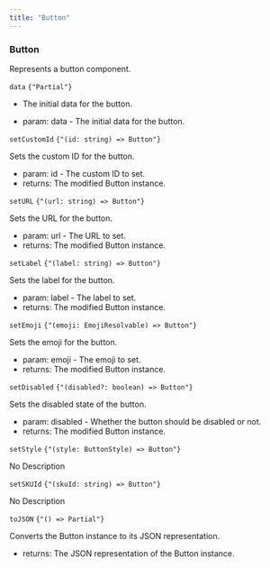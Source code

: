 ```yaml
---
title: "Button"
---
```

                 
### Button

Represents a button component.

<div className='*:border-b [&>*:last-child]:border-b-0'><div className='text-sm text-fd-muted-foreground py-4'>

<div className="flex flex-row items-center gap-4">
  <code className="text-sm">data</code>
  <code className="text-fd-muted-foreground">{"Partial<APIButtonComponent>"}</code>
</div>

- The initial data for the button.

- param:
data - The initial data for the button.

</div>
<div className='text-sm text-fd-muted-foreground py-4'>

<div className="flex flex-row items-center gap-4">
  <code className="text-sm">setCustomId</code>
  <code className="text-fd-muted-foreground">{"(id: string) => Button"}</code>
</div>

Sets the custom ID for the button.

- param:
id - The custom ID to set.
- returns:
The modified Button instance.

</div>
<div className='text-sm text-fd-muted-foreground py-4'>

<div className="flex flex-row items-center gap-4">
  <code className="text-sm">setURL</code>
  <code className="text-fd-muted-foreground">{"(url: string) => Button"}</code>
</div>

Sets the URL for the button.

- param:
url - The URL to set.
- returns:
The modified Button instance.

</div>
<div className='text-sm text-fd-muted-foreground py-4'>

<div className="flex flex-row items-center gap-4">
  <code className="text-sm">setLabel</code>
  <code className="text-fd-muted-foreground">{"(label: string) => Button"}</code>
</div>

Sets the label for the button.

- param:
label - The label to set.
- returns:
The modified Button instance.

</div>
<div className='text-sm text-fd-muted-foreground py-4'>

<div className="flex flex-row items-center gap-4">
  <code className="text-sm">setEmoji</code>
  <code className="text-fd-muted-foreground">{"(emoji: EmojiResolvable) => Button"}</code>
</div>

Sets the emoji for the button.

- param:
emoji - The emoji to set.
- returns:
The modified Button instance.

</div>
<div className='text-sm text-fd-muted-foreground py-4'>

<div className="flex flex-row items-center gap-4">
  <code className="text-sm">setDisabled</code>
  <code className="text-fd-muted-foreground">{"(disabled?: boolean) => Button"}</code>
</div>

Sets the disabled state of the button.

- param:
disabled - Whether the button should be disabled or not.
- returns:
The modified Button instance.

</div>
<div className='text-sm text-fd-muted-foreground py-4'>

<div className="flex flex-row items-center gap-4">
  <code className="text-sm">setStyle</code>
  <code className="text-fd-muted-foreground">{"(style: ButtonStyle) => Button"}</code>
</div>

No Description



</div>
<div className='text-sm text-fd-muted-foreground py-4'>

<div className="flex flex-row items-center gap-4">
  <code className="text-sm">setSKUId</code>
  <code className="text-fd-muted-foreground">{"(skuId: string) => Button"}</code>
</div>

No Description



</div>
<div className='text-sm text-fd-muted-foreground py-4'>

<div className="flex flex-row items-center gap-4">
  <code className="text-sm">toJSON</code>
  <code className="text-fd-muted-foreground">{"() => Partial<APIButtonComponent>"}</code>
</div>

Converts the Button instance to its JSON representation.

- returns:
The JSON representation of the Button instance.

</div></div>